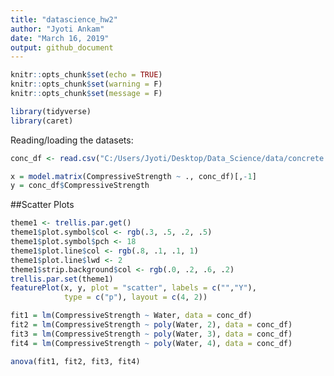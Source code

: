 ```yaml
---
title: "datascience_hw2"
author: "Jyoti Ankam"
date: "March 16, 2019"
output: github_document
---
```


```r
knitr::opts_chunk$set(echo = TRUE)
knitr::opts_chunk$set(warning = F)
knitr::opts_chunk$set(message = F)
```

```r

library(tidyverse)
library(caret)

```

Reading/loading the datasets:

```r

conc_df <- read.csv("C:/Users/Jyoti/Desktop/Data_Science/data/concrete.csv")

```


```r

x = model.matrix(CompressiveStrength ~ ., conc_df)[,-1]
y = conc_df$CompressiveStrength

```

##Scatter Plots

```r

theme1 <- trellis.par.get()
theme1$plot.symbol$col <- rgb(.3, .5, .2, .5)
theme1$plot.symbol$pch <- 18   
theme1$plot.line$col <- rgb(.8, .1, .1, 1)
theme1$plot.line$lwd <- 2
theme1$strip.background$col <- rgb(.0, .2, .6, .2)
trellis.par.set(theme1)
featurePlot(x, y, plot = "scatter", labels = c("","Y"),
            type = c("p"), layout = c(4, 2))

```

```r

fit1 = lm(CompressiveStrength ~ Water, data = conc_df)
fit2 = lm(CompressiveStrength ~ poly(Water, 2), data = conc_df)
fit3 = lm(CompressiveStrength ~ poly(Water, 3), data = conc_df)
fit4 = lm(CompressiveStrength ~ poly(Water, 4), data = conc_df)

```

```r

anova(fit1, fit2, fit3, fit4)

```


